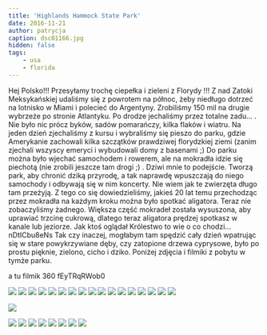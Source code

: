 ```yaml
---
title: 'Highlands Hammock State Park'
date: 2016-11-21
author: patrycja
caption: dsc01166.jpg
hidden: false
tags: 
    - usa
    - florida
---
```



Hej Polsko!!! Przesyłamy trochę ciepełka i zieleni z Florydy !!! Z nad Zatoki Meksykańskiej udaliśmy się z powrotem na północ, żeby niedługo dotrzeć na lotnisko w Miami i polecieć do Argentyny. Zrobiliśmy 150 mil na drugie wybrzeże po stronie Atlantyku. Po drodze jechaliśmy przez totalne zadu... . Nie było nic prócz byków, sadów pomarańczy, kilka flaków i wiatru. Na jeden dzień zjechaliśmy z kursu i wybraliśmy się pieszo do parku, gdzie Amerykanie zachowali kilka szczątków prawdziwej florydzkiej ziemi (zanim zjechali wszyscy emeryci i wybudowali domy z basenami ;) Do parku można było wjechać samochodem i rowerem, ale na mokradła idzie się piechotą (nie zrobili jeszcze tam drogi ;) . Dziwi mnie to podejście. Tworzą park, aby chronić dziką przyrodę, a tak naprawdę wpuszczają do niego samochody i odbywają się w nim koncerty. Nie wiem jak te zwierzęta długo tam przeżyją. Z tego co się dowiedzieliśmy, jakieś 20 lat temu przechodząc przez mokradła na każdym kroku można było spotkać aligatora. Teraz nie zobaczyliśmy żadnego. Większa część mokradeł została wysuszona, aby uprawiać trzcinę cukrową, dlatego teraz aligatora prędzej spotkasz w kanale lub jeziorze. Jak ktoś oglądał Królestwo to wie o co chodzi...
<youtube>nDtICbu8eNs</youtube>
Tak czy inaczej, mogłabym tam spędzić cały dzień wpatrując się w stare powykrzywiane dęby, czy zatopione drzewa cyprysowe, było po prostu pięknie, zielono, cicho i dziko. 
Poniżej zdjęcia i filmiki z pobytu w tymże parku. 

a tu filmik 360 
<youtube>fEyTRqRWob0</youtube>

<grid>

![](./dsc01150.jpg)
![](./dsc01158.jpg)
![](./dsc01164.jpg)
![](./dsc01161.jpg)
![](./dsc01162.jpg)
![](./dsc01163.jpg)
![](./dsc01169.jpg)
![](./dsc01168.jpg)
![](./dsc01165.jpg)
![](./dsc01170.jpg)
![](./dsc01171.jpg)
![](./dsc01172.jpg)
![](./dsc01176.jpg)
![](./dsc01178.jpg)
![](./dsc01179.jpg)
![](./dsc01180.jpg)
![](./dsc01186.jpg)

</grid>

![](./dsc01182.jpg)

<grid>

![](./dsc01183.jpg)
![](./dsc01184.jpg)
![](./dsc01188.jpg)
![](./dsc01191.jpg)
![](./dsc01190.jpg)
![](./dsc01193.jpg)
![](./dsc01194.jpg)
![](./dsc01197.jpg)

</grid>